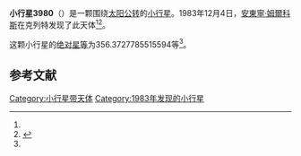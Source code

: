 {{Infobox planet
| bgcolour = #FFFFC0
| name = 3980 Hviezdoslav
| symbol = 
| image = 
| caption = 
| discovery = yes
| discovery_ref = 
| discoverer = [[安東寧·姆爾科斯|安東寧·姆爾科斯]]
| discovery_site = [[克列特|克列特]] 
| discovered = 1983年12月4日
| designations = yes
| mp_name = 
| named_after = 
| alt_names = 1983 XU/ 1972 XF2 / 1972 YF1 / 3128 T-3
| mp_category = [[主带小行星|主带小行星]]
| orbit_ref = <ref name="a">[http://ssd.jpl.nasa.gov/sbdb.cgi?sstr=3980 3980 Hviezdoslav] {{Wayback|url=http://ssd.jpl.nasa.gov/sbdb.cgi?sstr=3980 |date=20200918010603 }}，小行星數據庫瀏覽器（JPL Small-Body Database Browser）－[[美国国家航空航天局|美国国家航空航天局]]喷气推进实验室</ref>
| epoch = 2456400.5 (2013年4月18日更新)
| aphelion = {{convert|3.621004175026711|AU|km|3|abbr=on|lk=out}}
| perihelion = {{convert|2.641516658750474|AU|km|3|abbr=on}}
| semimajor = {{convert|3.131260416888592|AU|km|3|abbr=on}}
| eccentricity = 0.156404672
| period = 2023.844817 [[日|日]]<br />5.54[[儒略年|儒略年]]
| avg_speed = 
| inclination = 2.278314733521862
| asc_node = 74.05899504286194
| mean_anomaly = 
| arg_peri = 356.3727785515594
| satellites = 
| physical_characteristics = yes
| dimensions = 
| mass = 
| density = 
| surface_grav = 
| escape_velocity = 
| sidereal_day = 
| axial_tilt = 
| pole_ecliptic_lat = 
| pole_ecliptic_lon = 
| albedo = 
| temperatures= 
| temp_name1 = 
| mean_temp_1 = 
| max_temp_1 = 
| temp_name2 = 
| max_temp_2 = 
| spectral_type = 
| abs_magnitude = 356.3727785515594
}}

'''小行星3980'''（{{lang-en|3980 Hviezdoslav}}）是一颗围绕[[太阳|太阳]][[公转|公转]]的[[小行星|小行星]]。1983年12月4日，[[安東寧·姆爾科斯|安東寧·姆爾科斯]]在克列特发现了此天体<ref name="a" /><ref>{{cite news|title=小行星列表|url=http://cfa-www.harvard.edu/iau/lists/NumberedMPs.txt|accessdate=2013-07-08|newspaper=哈佛大学|archive-date=2008-05-17|archive-url=https://web.archive.org/web/20080517010638/http://cfa-www.harvard.edu/iau/lists/NumberedMPs.txt|dead-url=no}}</ref>。

这颗小行星的[[绝对星等|绝对星等]]为356.3727785515594等<ref name="a" />。

==参考文献==
{{reflist}}
{{Minor Planet Number|[[小行星3979|小行星3979]]|[[小行星3981|小行星3981]]}}

{{小天体}}

[[Category:小行星带天体|Category:小行星带天体]]
[[Category:1983年发现的小行星|Category:1983年发现的小行星]]

{{asteroid-stub}}